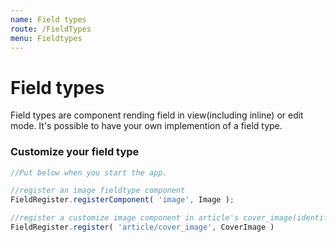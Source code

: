 ```yaml
---
name: Field types
route: /FieldTypes
menu: Fieldtypes
---
```



# Field types

Field types are component rending field in view(including inline) or edit mode. It's possible to have your own implemention of a field type.

### Customize your field type

```js
//Put below when you start the app.

//register an image fieldtype component
FieldRegister.registerComponent( 'image', Image );

//register a customize image component in article's cover_image(identifier)
FieldRegister.register( 'article/cover_image', CoverImage )

```
